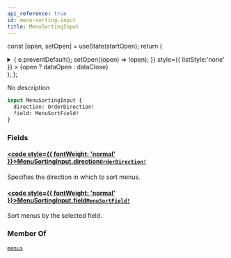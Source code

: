 ```yaml
---
api_reference: true
id: menu-sorting-input
title: MenuSortingInput
---
```






const [open, setOpen] = useState(startOpen);
return (
<details {...(open ? { open: true } : {})} className="details" style={{ border:'none', boxShadow:'none', background:'var(--ifm-background-color)' }}>
<summary
onClick={(e) => {
e.preventDefault();
setOpen((open) => !open);
}}
style={{ listStyle:'none' }} >
{open ? dataOpen : dataClose}
</summary>
{open && children}
</details>
);
};

No description

```graphql
input MenuSortingInput {
  direction: OrderDirection!
  field: MenuSortField!
}
```

### Fields

#### [<code style={{ fontWeight: 'normal' }}>MenuSortingInput.<b>direction</b></code>](#)<Bullet />[`OrderDirection!`](../../../api-reference/miscellaneous/enums/order-direction.mdx) <Badge class="badge badge--secondary" text="non-null"/> <Badge class="badge badge--secondary" text="enum"/> <Badge class="badge badge--secondary" text="miscellaneous"/>

Specifies the direction in which to sort menus.

#### [<code style={{ fontWeight: 'normal' }}>MenuSortingInput.<b>field</b></code>](#)<Bullet />[`MenuSortField!`](../../../api-reference/miscellaneous/enums/menu-sort-field.mdx) <Badge class="badge badge--secondary" text="non-null"/> <Badge class="badge badge--secondary" text="enum"/> <Badge class="badge badge--secondary" text="miscellaneous"/>

Sort menus by the selected field.

### Member Of

[`menus`](../../../api-reference/menu/queries/menus.mdx) <Badge class="badge badge--secondary" text="query"/>
